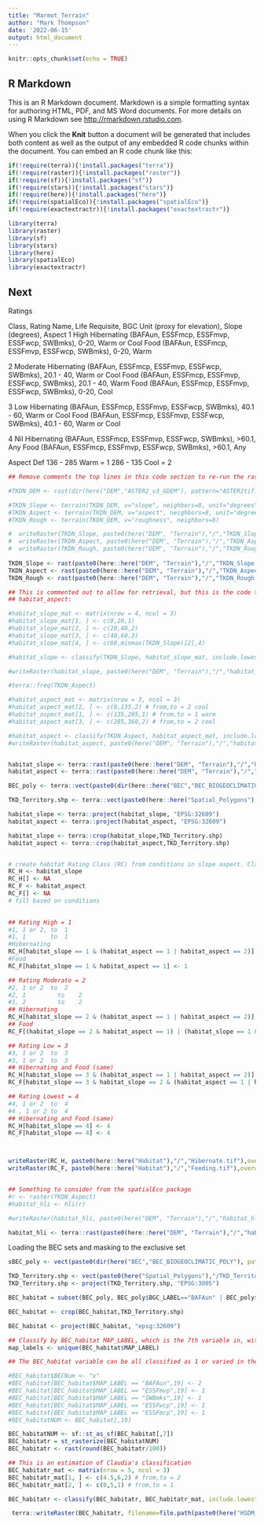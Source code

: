 ---
title: "Marmot_Terrain"
author: "Mark Thompson"
date: '2022-06-15'
output: html_document
---

```{r setup, include=FALSE}
knitr::opts_chunk$set(echo = TRUE)
```

## R Markdown

This is an R Markdown document. Markdown is a simple formatting syntax for authoring HTML, PDF, and MS Word documents. For more details on using R Markdown see <http://rmarkdown.rstudio.com>.

When you click the **Knit** button a document will be generated that includes both content as well as the output of any embedded R code chunks within the document. You can embed an R code chunk like this:

```{r }
if(!require(terra)){!install.packages("terra")}
if(!require(raster)){!install.packages("raster")}
if(!require(sf)){!install.packages("sf")}
if(!require(stars)){!install.packages("stars")}
if(!require(here)){!install.packages("here")}
if(!require(spatialEco)){!install.packages("spatialEco")}
if(!require(exactextractr)){!install.packages("exactextractr")}

library(terra)
library(raster)
library(sf)
library(stars)
library(here)
library(spatialEco)
library(exactextractr)

```

## Next

  Ratings
  
Class, Rating Name,	Life Requisite, BGC Unit (proxy for elevation), Slope (degrees), Aspect
1	High
    Hibernating	  (BAFAun, ESSFmcp, ESSFmvp, ESSFwcp, SWBmks),	0-20,	Warm or Cool
		Food          (BAFAun, ESSFmcp, ESSFmvp, ESSFwcp, SWBmks),	0-20,	Warm  
		
2	Moderate
    Hibernating	  (BAFAun, ESSFmcp, ESSFmvp, ESSFwcp, SWBmks),	20.1 - 40,	Warm or Cool
		Food	        (BAFAun, ESSFmcp, ESSFmvp, ESSFwcp, SWBmks),	20.1 - 40,	Warm
		Food	        (BAFAun, ESSFmcp, ESSFmvp, ESSFwcp, SWBmks),	0-20,       Cool 
		
3	Low
    Hibernating	  (BAFAun, ESSFmcp, ESSFmvp, ESSFwcp, SWBmks),	40.1 - 60,	Warm or Cool
		Food        	(BAFAun, ESSFmcp, ESSFmvp, ESSFwcp, SWBmks),	40.1 - 60,	Warm or Cool
		
4	Nil
    Hibernating   (BAFAun, ESSFmcp, ESSFmvp, ESSFwcp, SWBmks),	>60.1,	Any
		Food	        (BAFAun, ESSFmcp, ESSFmvp, ESSFwcp, SWBmks),	>60.1,	Any

Aspect	Def
136 - 285	Warm = 1
286 - 135	Cool = 2


```{r echo=FALSE}

## Remove comments the top lines in this code section to re-run the raster classifications with the raster package. The lines that follow open what is saved from these lines of code. No need to re-run, but the information is retained for future applications:

#TKDN_DEM <- rast(dir(here("DEM","ASTER2_v3_GDEM"), pattern="ASTER2tif.asc$", full.names = TRUE))

#TKDN_Slope <- terrain(TKDN_DEM, v="slope", neighbors=8, unit="degrees")
#TKDN_Aspect <- terrain(TKDN_DEM, v="aspect", neighbors=8, unit="degrees")
#TKDN_Rough <- terrain(TKDN_DEM, v="roughness", neighbors=8)

#  writeRaster(TKDN_Slope, paste0(here("DEM", "Terrain"),"/","TKDN_Slope.tif"), overwrite=TRUE, gdal=c("COMPRESS=DEFLATE", "TFW=YES"))
#  writeRaster(TKDN_Aspect, paste0(here("DEM", "Terrain"),"/","TKDN_Aspect.tif"), overwrite=TRUE, gdal=c("COMPRESS=DEFLATE", "TFW=YES"))
#  writeRaster(TKDN_Rough, paste0(here("DEM", "Terrain"),"/","TKDN_Rough.tif"), overwrite=TRUE, gdal=c("COMPRESS=DEFLATE", "TFW=YES"))
  
TKDN_Slope <- rast(paste0(here::here("DEM", "Terrain"),"/","TKDN_Slope.tif"))
TKDN_Aspect <- rast(paste0(here::here("DEM", "Terrain"),"/","TKDN_Aspect.tif"))
TKDN_Rough <- rast(paste0(here::here("DEM", "Terrain"),"/","TKDN_Rough.tif"))

## This is commented out to allow for retrieval, but this is the code that was used to create the SpatRasters habitat_slope and
## habitat_aspect:

#habitat_slope_mat <- matrix(nrow = 4, ncol = 3)
#habitat_slope_mat[1, ] <- c(0,20,1)
#habitat_slope_mat[2, ] <- c(20,40,2)
#habitat_slope_mat[3, ] <- c(40,60,3)
#habitat_slope_mat[4, ] <- c(60,minmax(TKDN_Slope)[2],4)

#habitat_slope <- classify(TKDN_Slope, habitat_slope_mat, include.lowest=TRUE)

#writeRaster(habitat_slope, paste0(here("DEM", "Terrain"),"/","habitat_slope.tif"),overwrite=TRUE, gdal=c("COMPRESS=DEFLATE", "TFW=YES"))

#terra::freq(TKDN_Aspect)

#habitat_aspect_mat <- matrix(nrow = 3, ncol = 3)
#habitat_aspect_mat[2, ] <- c(0,135,2) # from,to = 2 cool
#habitat_aspect_mat[1, ] <- c(135,285,1) # from,to = 1 warm
#habitat_aspect_mat[3, ] <- c(285,360,2) # from,to = 2 cool

#habitat_aspect <- classify(TKDN_Aspect, habitat_aspect_mat, include.lowest=TRUE)
#writeRaster(habitat_aspect, paste0(here("DEM", "Terrain"),"/","habitat_aspect.tif"),overwrite=TRUE, gdal=c("COMPRESS=DEFLATE", "TFW=YES"))


habitat_slope <- terra::rast(paste0(here::here("DEM", "Terrain"),"/","habitat_slope.tif"))
habitat_aspect <- terra::rast(paste0(here::here("DEM", "Terrain"),"/","habitat_aspect.tif"))

BEC_poly <- terra::vect(paste0(dir(here::here("BEC","BEC_BIOGEOCLIMATIC_POLY"), pattern = "BEC_POLY_polygon.shp", full.names = TRUE)))

TKD_Territory.shp <- terra::vect(paste0(here::here("Spatial_Polygons"),"/TKD_Territory.shp"))

habitat_slope <- terra::project(habitat_slope, "EPSG:32609")
habitat_aspect <- terra::project(habitat_aspect, "EPSG:32609")

habitat_slope <- terra::crop(habitat_slope,TKD_Territory.shp)
habitat_aspect <- terra::crop(habitat_aspect,TKD_Territory.shp)


# create habitat Rating Class (RC) from conditions in slope aspect. Claudia also separates overwintering from feeding into 2 types of habitat models. First creating a copy of the slope to work with:
RC_H <- habitat_slope
RC_H[] <- NA
RC_F <- habitat_aspect
RC_F[] <- NA
# fill based on conditions

		
## Rating High = 1
#1,	1 or 2,	to	1
#1,	1     	to	1
#Hibernating
RC_H[habitat_slope == 1 & (habitat_aspect == 1 | habitat_aspect == 2)] <- 1
#Food
RC_F[habitat_slope == 1 & habitat_aspect == 1] <- 1

## Rating Moderate = 2
#2,	1 or 2	to	2
#2,	1	      to	2
#1,	2	      to	2
## Hibernating
RC_H[habitat_slope == 2 & (habitat_aspect == 1 | habitat_aspect == 2)] <- 2
## Food
RC_F[(habitat_slope == 2 & habitat_aspect == 1) | (habitat_slope == 1 & habitat_aspect == 2)] <- 2

## Rating Low = 3
#3,	1 or 2	to	3
#3,	1 or 2	to	3
## Hibernating and Food (same)
RC_H[habitat_slope == 3 & (habitat_aspect == 1 | habitat_aspect == 2)] <- 3
RC_F[habitat_slope == 3 & habitat_slope == 2 & (habitat_aspect == 1 | habitat_aspect == 2)] <- 3

## Rating Lowest = 4
#4,	1 or 2	to	4
#4 , 1 or 2	to	4
## Hibernating and Food (same)
RC_H[habitat_slope == 4] <- 4
RC_F[habitat_slope == 4] <- 4



writeRaster(RC_H, paste0(here::here("Habitat"),"/","Hibernate.tif"),overwrite=TRUE, gdal="COMPRESS=DEFLATE")
writeRaster(RC_F, paste0(here::here("Habitat"),"/","Feeding.tif"),overwrite=TRUE, gdal="COMPRESS=DEFLATE")


## Something to consider from the spatialEco package
#r <- raster(TKDN_Aspect)
#habitat_hli <- hli(r)

#writeRaster(habitat_hli, paste0(here("DEM", "Terrain"),"/","habitat_hli.tif"),overwrite=TRUE, gdal=c("COMPRESS=DEFLATE", "TFW=YES"))

habitat_hli <- terra::rast(paste0(here::here("DEM", "Terrain"),"/","habitat_hli.tif"))


```

Loading the BEC sets and masking to the exclusive set


```{r}

sBEC_poly <- vect(paste0(dir(here("BEC","BEC_BIOGEOCLIMATIC_POLY"), pattern = "BEC_POLY_polygon.shp", full.names = TRUE)))

TKD_Territory.shp <- vect(paste0(here("Spatial_Polygons"),"/TKD_Territory.shp"))
TKD_Territory.shp <- project(TKD_Territory.shp, "EPSG:3005")

BEC_habitat = subset(BEC_poly, BEC_poly$BGC_LABEL=="BAFAun" | BEC_poly$BGC_LABEL=="ESSFmcp" | BEC_poly$BGC_LABEL=="ESSFmvp" | BEC_poly$BGC_LABEL=="ESSFwcp" | BEC_poly$BGC_LABEL== "SWB mks")

BEC_habitat <- crop(BEC_habitat,TKD_Territory.shp)

BEC_habitat <- project(BEC_habitat, "epsg:32609")

## Classify by BEC_habitat MAP_LABEL, which is the 7th variable in, with a numeric factor.
map_labels <- unique(BEC_habitat$MAP_LABEL)

## The BEC_habitat variable can be all classified as 1 or varied in the model. This gives the option to vary and weight the site series. Claudia Howers suggested "[6:02 PM] Claudia Houwers BAFAun would be highest. All the other would be of equal value".

#BEC_habitat$BECNum <- "x"
#BEC_habitat[BEC_habitat$MAP_LABEL == "BAFAun",19] <- 2
#BEC_habitat[BEC_habitat$MAP_LABEL == "ESSFmvp",19] <- 1
#BEC_habitat[BEC_habitat$MAP_LABEL == "SWBmks",19] <- 1
#BEC_habitat[BEC_habitat$MAP_LABEL == "ESSFwcp",19] <- 1
#BEC_habitat[BEC_habitat$MAP_LABEL == "ESSFmcp",19] <- 1
#BEC_habitatNUM <- BEC_habitat[,19]

BEC_habitatNUM <- sf::st_as_sf(BEC_habitat[,7])
BEC_habitatr = st_rasterize(BEC_habitatNUM)
BEC_habitatr <- rast(round(BEC_habitatr/100))

## This is an estimation of Claudia's classification
BEC_habitatr_mat <- matrix(nrow = 5, ncol = 3)
BEC_habitatr_mat[1, ] <- c(4.5,6,2) # from,to = 2 
BEC_habitatr_mat[2, ] <- c(0,5,1) # from,to = 1

BEC_habitatr <- classify(BEC_habitatr, BEC_habitatr_mat, include.lowest=TRUE)

 terra::writeRaster(BEC_habitatr, filename=file.path(paste0(here("HSDM_Marmot", "Inputs"),"/","BEC_habitat.tif")), filetype = "GTiff", gdal="COMPRESS=NONE", overwrite=TRUE)

```



